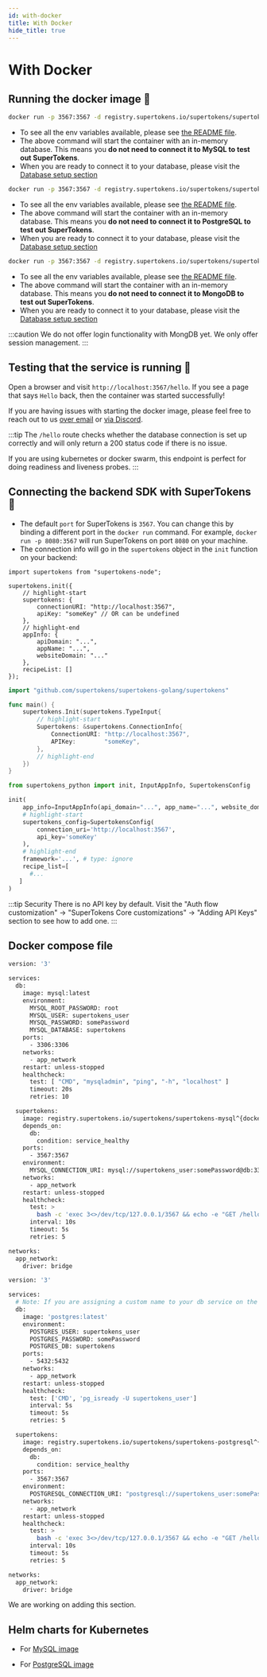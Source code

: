 ```yaml
---
id: with-docker
title: With Docker
hide_title: true
---
```


<!-- COPY DOCS -->
<!-- ./community/supertokens-core/self-hosted/with-docker.mdx -->


# With Docker

## Running the docker image 🚀

<DockerVersionProvider>

<DatabaseTabs>
<TabItem value="mysql">

```bash
docker run -p 3567:3567 -d registry.supertokens.io/supertokens/supertokens-mysql^{docker_version_mysql}
```

- To see all the env variables available, please see [the README file](https://github.com/supertokens/supertokens-docker-mysql/blob/master/README.md).
- The above command will start the container with an in-memory database. This means you **do not need to connect it to MySQL to test out SuperTokens**.
- When you are ready to connect it to your database, please visit the [Database setup section](../database-setup/mysql)

</TabItem>

<TabItem value="postgresql">

```bash
docker run -p 3567:3567 -d registry.supertokens.io/supertokens/supertokens-postgresql^{docker_version_postgresql}
```

- To see all the env variables available, please see [the README file](https://github.com/supertokens/supertokens-docker-postgresql/blob/master/README.md).
- The above command will start the container with an in-memory database. This means you **do not need to connect it to PostgreSQL to test out SuperTokens**.
- When you are ready to connect it to your database, please visit the [Database setup section](../database-setup/postgresql)

</TabItem>

<TabItem value="mongodb">

```bash
docker run -p 3567:3567 -d registry.supertokens.io/supertokens/supertokens-mongodb^{docker_version_mongodb}
```

- To see all the env variables available, please see [the README file](https://github.com/supertokens/supertokens-docker-mongodb/blob/master/README.md).
- The above command will start the container with an in-memory database. This means you **do not need to connect it to MongoDB to test out SuperTokens**.
- When you are ready to connect it to your database, please visit the [Database setup section](../database-setup/mongodb)

:::caution
We do not offer login functionality with MongDB yet. We only offer session management.
:::
</TabItem>
</DatabaseTabs>

</DockerVersionProvider> 

## Testing that the service is running 🤞
Open a browser and visit `http://localhost:3567/hello`. If you see a page that says `Hello` back, then the container was started successfully!

If you are having issues with starting the docker image, please feel free to reach out to us [over email](mailto:team@supertokens.com) or [via Discord](https://supertokens.com/discord).

:::tip
The `/hello` route checks whether the database connection is set up correctly and will only return a 200 status code if there is no issue.

If you are using kubernetes or docker swarm, this endpoint is perfect for doing readiness and liveness probes.
:::

## Connecting the backend SDK with SuperTokens 🔌
- The default `port` for SuperTokens is `3567`. You can change this by binding a different port in the `docker run` command. For example, `docker run -p 8080:3567` will run SuperTokens on port `8080` on your machine.
- The connection info will go in the `supertokens` object in the `init` function on your backend:

<BackendSDKTabs>
<TabItem value="nodejs">

```tsx
import supertokens from "supertokens-node";

supertokens.init({
    // highlight-start
    supertokens: {
        connectionURI: "http://localhost:3567",
        apiKey: "someKey" // OR can be undefined
    },
    // highlight-end
    appInfo: {
        apiDomain: "...",
        appName: "...",
        websiteDomain: "..."
    },
    recipeList: []
});
```

</TabItem>
<TabItem value="go">

```go
import "github.com/supertokens/supertokens-golang/supertokens"

func main() {
	supertokens.Init(supertokens.TypeInput{
        // highlight-start
		Supertokens: &supertokens.ConnectionInfo{
			ConnectionURI: "http://localhost:3567",
			APIKey:        "someKey",
		},
        // highlight-end
	})
}

```

</TabItem>
<TabItem value="python">

```python
from supertokens_python import init, InputAppInfo, SupertokensConfig

init(
    app_info=InputAppInfo(api_domain="...", app_name="...", website_domain="..."),
    # highlight-start
    supertokens_config=SupertokensConfig(
        connection_uri='http://localhost:3567',
        api_key='someKey'
    ),
    # highlight-end
    framework='...', # type: ignore
    recipe_list=[
      #...
   ]
)
```

</TabItem>
</BackendSDKTabs>

:::tip Security
There is no API key by default. Visit the "Auth flow customization" -> "SuperTokens Core customizations" -> "Adding API Keys" section to see how to add one.
:::

## Docker compose file

<DockerVersionProvider>

<DatabaseTabs>
<TabItem value="mysql">

```bash
version: '3'

services:
  db:
    image: mysql:latest
    environment:
      MYSQL_ROOT_PASSWORD: root
      MYSQL_USER: supertokens_user
      MYSQL_PASSWORD: somePassword
      MYSQL_DATABASE: supertokens
    ports:
      - 3306:3306
    networks:
      - app_network
    restart: unless-stopped
    healthcheck:
      test: [ "CMD", "mysqladmin", "ping", "-h", "localhost" ]
      timeout: 20s
      retries: 10

  supertokens:
    image: registry.supertokens.io/supertokens/supertokens-mysql^{docker_version_mysql}
    depends_on:
      db:
        condition: service_healthy
    ports:
      - 3567:3567
    environment:
      MYSQL_CONNECTION_URI: mysql://supertokens_user:somePassword@db:3306/supertokens
    networks:
      - app_network
    restart: unless-stopped
    healthcheck:
      test: >
        bash -c 'exec 3<>/dev/tcp/127.0.0.1/3567 && echo -e "GET /hello HTTP/1.1\r\nhost: 127.0.0.1:3567\r\nConnection: close\r\n\r\n" >&3 && cat <&3 | grep "Hello"'
      interval: 10s
      timeout: 5s
      retries: 5

networks:
  app_network:
    driver: bridge
```

</TabItem>

<TabItem value="postgresql">

```bash
version: '3'

services:
  # Note: If you are assigning a custom name to your db service on the line below, make sure it does not contain underscores
  db:
    image: 'postgres:latest'
    environment:
      POSTGRES_USER: supertokens_user 
      POSTGRES_PASSWORD: somePassword 
      POSTGRES_DB: supertokens
    ports:
      - 5432:5432
    networks:
      - app_network
    restart: unless-stopped
    healthcheck:
      test: ['CMD', 'pg_isready -U supertokens_user']
      interval: 5s
      timeout: 5s
      retries: 5

  supertokens:
    image: registry.supertokens.io/supertokens/supertokens-postgresql^{docker_version_postgresql}
    depends_on:
      db:
        condition: service_healthy
    ports:
      - 3567:3567
    environment:
      POSTGRESQL_CONNECTION_URI: "postgresql://supertokens_user:somePassword@db:5432/supertokens"
    networks:
      - app_network
    restart: unless-stopped
    healthcheck:
      test: >
        bash -c 'exec 3<>/dev/tcp/127.0.0.1/3567 && echo -e "GET /hello HTTP/1.1\r\nhost: 127.0.0.1:3567\r\nConnection: close\r\n\r\n" >&3 && cat <&3 | grep "Hello"'
      interval: 10s
      timeout: 5s
      retries: 5

networks:
  app_network:
    driver: bridge
```


</TabItem>

<TabItem value="mongodb">

We are working on adding this section.

</TabItem>
</DatabaseTabs>

</DockerVersionProvider>


## Helm charts for Kubernetes

- For [MySQL image](https://github.com/supertokens/supertokens-docker-mysql/tree/master/helm-chart)

- For [PostgreSQL image](https://github.com/supertokens/supertokens-docker-postgresql/tree/master/helm-chart)
